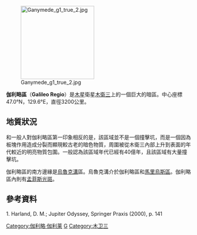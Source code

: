 [[File:Ganymede_g1_true_2.jpg|200px]]

'''伽利略區'''（'''Galileo Regio'''）是[[木星|木星]]衛星[[木衛三|木衛三]]上的一個巨大的暗區。中心座標47.0°N，129.6°E，直徑3200公里。

==地質狀況==
和一般人對伽利略區第一印象相反的是，該區域並不是一個撞擊坑，而是一個因為板塊作用造成分裂而顯現較古老的暗色物質，周圍被從木衛三內部上升到表面的年代較近的明亮物質包圍。一般認為該區域年代已經有40億年，且該區域有大量撞擊坑。

伽利略區的南方邊緣是[[烏魯克溝|烏魯克溝]]區。烏魯克溝介於伽利略區和[[馬里烏斯區|馬里烏斯區]]。伽利略區內則有[[孟菲斯光斑|孟菲斯光斑]]。

==參考資料==
1. Harland, D. M.; Jupiter Odyssey, Springer Praxis (2000), p. 141

{{crater-stub}}
{{木卫三}}
[[Category:伽利略·伽利莱|Category:伽利略·伽利莱]]
[[Category:木星的衛星表面特徵|G]]
[[Category:木卫三|Category:木卫三]]
